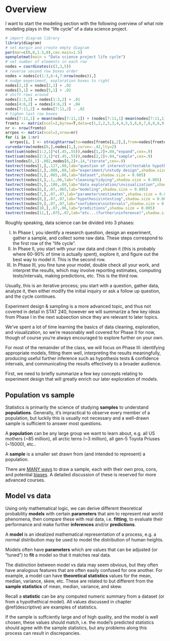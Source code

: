 

# Overview

I want to start the modeling section with the following overview of what role modeling plays in the "life cycle" of a data science project.

:::{.i96}
```r
# import diagram library
library(diagram)
# set margin and create empty diagram
par(mar=c(0,0,1.5,0),cex.main=1.5)
openplotmat(main = "Data science project life cycle")
# set number of elements in each row
nodes = coordinates(c(3,3,5))
# reverse second row boxes order
nodes = nodes[c(1:3,6:4,7:nrow(nodes)),]
# nudge experiment, exploration boxes to right
nodes[2,1] = nodes[2,1] + .02
nodes[5,1] = nodes[5,1] + .02
# shift rows around
nodes[1:3,2] = nodes[1:3,2] + .01
nodes[4:6,2] = nodes[4:6,2] + .04
nodes[7:11,2] = nodes[7:11,2] - .02
# tighen last row boxes
nodes[7:11,1] = mean(nodes[7:11,1]) + (nodes[7:11,1]-mean(nodes[7:11,1]))*.92 - .015
fromto <- matrix(ncol=2,byrow=T,data=c(1,2,2,3,3,4,4,5,5,6,6,7,6,8,6,9,6,10,6,11))
nr <- nrow(fromto)
arrpos <- matrix(ncol=2,nrow=nr)
for (i in 1:nr)
  arrpos[i, ] <- straightarrow(to=nodes[fromto[i,2],],from=nodes[fromto[i,1],],lwd=2,arr.pos=0.57,arr.length=0.5)
curvedarrow(nodes[6,],nodes[1,],curve=-.42,lty=2)
text(sum(nodes[1:2,1]*c(.45,.55)),nodes[1,2]+.04,"expand",cex=.9)
text(sum(nodes[2:3,1]*c(.45,.55)),nodes[2,2]+.04,"sample",cex=.9)
text(nodes[6,1]-.082,nodes[6,2]+.14,"iterate",cex=.9)
textrect(nodes[1,],.127,.08,lab="question of interest\n(testable hypothesis)",shadow.size = 0.005)
textrect(nodes[2,],.088,.08,lab="experiment/\nstudy design",shadow.size = 0.005)
textrect(nodes[3,],.065,.06,lab="dataset",shadow.size = 0.005)
textrect(nodes[4,],.1,.06,lab="cleaning/tidying",shadow.size = 0.005)
textrect(nodes[5,],.108,.08,lab="data exploration/\nvisualization",shadow.size = 0.005)
textrect(nodes[6,],.07,.065,lab="modeling",shadow.size = 0.005)
textrect(nodes[7,],.07,.07,lab="parameter\nestimates",shadow.size = 0.005)
textrect(nodes[8,],.07,.07,lab="hypothesis\ntesting",shadow.size = 0.005)
textrect(nodes[9,],.07,.07,lab="confidence\nintervals",shadow.size = 0.005)
textrect(nodes[10,],.07,.06,lab="predictions",shadow.size = 0.005)
textrect(nodes[11,],.075,.07,lab="etc...(further\ninference)",shadow.size = 0.005)
```
:::

Roughly speaking, data science can be divided into 3 phases:

 I.   In Phase I, you identify a research question, design an experiment, gather a sample, and collect some raw data. These steps correspond to the first row of the "life cycle".
 II.  In Phase II, you start with your raw data and clean it (this is probably where 60-90% of time is actually spent), explore it, and figure out the best way to model it. This is the second row.
 III. In Phase III, you fine tune your model, double check all your work, and interpret the results, which may involve reporting estimates, computing tests/intervals, making predictions, etc. This is the third row.

Usually, this is an iterative process; you start with a question, gather data, analyze it, then either modify the initial inquiry or ask a follow up question, and the cycle continues.

Experiment design & sampling is a more advanced topic, and thus not covered in detail in STAT 240, however we will summarize a few key ideas from Phase I in the next subsection since they are relevant to later topics.

We've spent a lot of time learning the basics of data cleaning, exploration, and visualization, so we're reasonably well covered for Phase II for now, though of course you're always encouraged to explore further on your own.

For most of the remainder of the class, we will focus on Phase III: identifying appropriate models, fitting them well, interpreting the results meaningfully, producing useful further inference such as hypothesis tests & confidence intervals, and communicating the results effectively to a broader audience.

First, we need to briefly summarize a few key concepts relating to experiment design that will greatly enrich our later exploration of models.



## Population vs sample

Statistics is primarily the science of studying **samples** to understand **populations**. Generally, it's impractical to observe every member of a population, but luckily this is usually not necessary and a well-drawn sample is sufficient to answer most questions.

:::{.def}
A **population** can be any large group we want to learn about, e.g. all US mothers (~85 million), all arctic terns (~3 million), all gen-5 Toyota Priuses (~15000), etc..

A **sample** is a smaller set drawn from (and intended to represent) a population.
:::

There are [MANY ways](https://www.scribbr.com/methodology/sampling-methods) to draw a sample, each with their own pros, cons, and potential [biases](https://www.scribbr.com/research-bias/sampling-bias). A detailed discussion of these is reserved for more advanced courses.



## Model vs data

Using only mathematical logic, we can derive different theoretical probability **models** with certain **parameters** that aim to represent real world phenomena, then compare these with real data, i.e. **fitting**, to evaluate their performance and make further **inferences** and/or **predictions**.

:::{.def}
A **model** is an idealized mathematical representation of a process, e.g. a normal distribution may be used to model the distribution of human heights.

Models often have **parameters** which are values that can be adjusted (or "tuned") to **fit** a model so that it matches real data.
:::

The distinction between model vs data may seem obvious, but they often have analogous features that are often easily confused for one another. For example, a model can have **theoretical statistics** values for the mean, median, variance, skew, etc. These are related to but different from the **sample statistics** of mean, median, variance, and skew.

:::{.def}
Recall a **statistic** can be any computed numeric summary from a dataset (or from a hypothethical model). All values discussed in chapter \@ref(descriptive) are examples of statistics.
:::

If the sample is suffciently large and of high quality, and the model is well chosen, these values should match, i.e. the model's predicted statistics should agree with the sample statistics, but any problems along this process can result in discrepancies.
